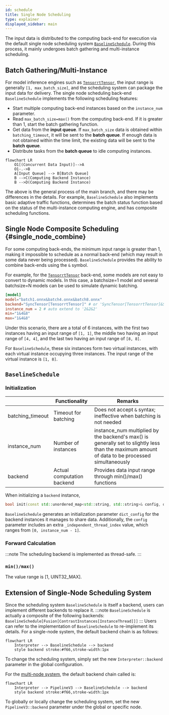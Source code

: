```yaml
---
id: schedule
title: Single Node Scheduling
type: explainer
displayed_sidebar: main
---
```

The input data is distributed to the computing back-end for execution via the default single node scheduling system [`BaselineSchedule`](#baselineschedule). During this process, it mainly undergoes batch gathering and multi-instance scheduling.

## Batch Gathering/Multi-Instance
For model inference engines such as [`TensorrtTensor`](../backend-reference/torch#tensorrttensor), the input range is generally `[1, max_batch_size]`, and the scheduling system can package the input data for delivery. The single node scheduling back-end `BaselineSchedule` implements the following scheduling features:
- Start multiple computing back-end instances based on the `instance_num` parameter.
- Read `max_batch_size=max()` from the computing back-end. If it is greater than 1, start the batch gathering function.
- Get data from the **input queue**. If `max_batch_size` data is obtained within `batching_timeout`, it will be sent to the **batch queue**. If enough data is not obtained within the time limit, the existing data will be sent to the **batch queue**.
- Distribute tasks from the **batch queue** to idle computing instances.

```mermaid
flowchart LR
    O1[(Concurrent Data Input)]-->A
    O1-.->B
    A[Input Queue] --> B[Batch Queue]
    B -->C(Computing Backend Instance)
    B -->D(Computing Backend Instance)
```

The above is the general process of the main branch, and there may be differences in the details. For example, `BaselineSchedule` also implements basic adaptive traffic functions, determines the batch status function based on the status of the multi-instance computing engine, and has composite scheduling functions.

## Single Node Composite Scheduling {#single_node_combine}
For some computing back-ends, the minimum input range is greater than 1, making it impossible to schedule as a normal back-end (which may result in some data never being processed). `BaselineSchedule` provides the ability to combine back-ends using the `&` symbol.

For example, for the [`TensorrtTensor`](../backend-reference/torch#tensorrttensor) back-end, some models are not easy to convert to dynamic models. In this case, a batchsize=1 model and several batchsize=N models can be used to simulate dynamic batching.


```toml
[model]
model="batch1.onnx&batch4.onnx&batch8.onnx"
backend="SyncTensor[TensorrtTensor]" # or 'SyncTensor[TensorrtTensor]&SyncTensor[TensorrtTensor]'
instance_num = 2 # auto extend to '2&2&2'
min="1&4&8"
max="1&4&8"
```

Under this scenario, there are a total of 6 instances, with the first two instances having an input range of `[1, 1]`, the middle two having an input range of `[4, 4]`, and the last two having an input range of `[8, 8]`. 

For `BaselineSchedule`, these six instances form two virtual instances, with each virtual instance occupying three instances. The input range of the virtual instance is `[1, 8]`.


## `BaselineSchedule`
### Initialization
|                  | Functionality                                     | Remarks                                                                                                                                         |
|------------------|---------------------------------------------------|-------------------------------------------------------------------------------------------------------------------------------------------------|
| batching_timeout | Timeout for batching | Does not accept `&` syntax; ineffective when batching is not needed                                                                             |
| instance_num     | Number of instances                               | instance_num multiplied by the backend's max() is generally set to slightly less than the maximum amount of data to be processed simultaneously |
| backend          | Actual computation backend                        | Provides data input range through min()/max() functions                                                                                         |



When initializing a `backend` instance,

```cpp
bool init(const std::unordered_map<std::string, std::string>& config, dict dict_config);
```
`BaselineSchedule` generates an initialization parameter `dict_config` for the backend instances it manages to share data. Additionally, the `config` parameter includes an extra `_independent_thread_index` value, which ranges from `[0, instance_num - 1]`.


### Forward Calculation
:::note
The scheduling backend is implemented as thread-safe.
:::

### `min()/max()`
The value range is [1, UINT32_MAX].

## Extension of Single-Node Scheduling System
Since the scheduling system `BaselineSchedule` is itself a backend, users can implement different backends to replace it.
:::note
`BaselineSchedule` is actually a composite of the following backends:<br />
`BaselineSchedule[Fusion[ContrastInstances[InstanceThread]]]`
:::
Users can refer to the implementation of `BaselineSchedule` to re-implement its details.
For a single-node system, the default backend chain is as follows:

```mermaid
flowchart LR
    Interpreter --> BaselineSchedule --> backend
    style backend stroke:#f66,stroke-width:1px
```

To change the scheduling system, simply set the new `Interpreter::backend` parameter in the global configuration.

For the [multi-node system](../Inter-node/next.mdx), the default backend chain called is:

```mermaid
flowchart LR
    Interpreter --> PipelineV3 --> BaselineSchedule --> backend
    style backend stroke:#f66,stroke-width:1px
```
To globally or locally change the scheduling system, set the new `PipelineV3::backend` parameter under the global or specific node.




